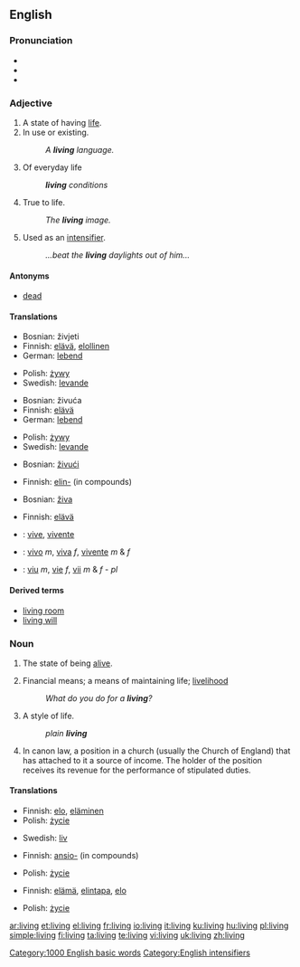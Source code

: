 {{wikipedia}}
==English==

{{rank|4|late|bed|530|living|view|although|knowledge}}

===Pronunciation===
* {{audio|en-us-living.ogg|Audio (US)}}
* {{IPA|/lɪvɪŋ/}}
* {{rhymes|ɪvɪŋ}}

===Adjective===
{{en-adj|-}}

# A state of having [[life]].
# In use or existing.
#: ''A '''living''' language.''
# Of everyday life
#: '' '''living''' conditions''
# True to life.
#: ''The '''living''' image.''
# Used as an [[intensifier]].
#: ''...beat the '''living''' daylights out of him...''

====Antonyms====
* [[dead]]

====Translations====
{{trans-top|A state of having life}}
* Bosnian: živjeti
* Finnish: [[elävä]], [[elollinen]]
* German: [[lebend]]
{{trans-mid}}
* Polish: [[żywy]]
* Swedish: [[levande]]
{{trans-bottom}}

{{trans-top|In use or existing}}
* Bosnian: živuća
* Finnish: [[elävä]]
* German: [[lebend]]
{{trans-mid}}
* Polish: [[żywy]]
* Swedish: [[levande]]
{{trans-bottom}}

{{trans-top|Of everyday life}}
* Bosnian: [[živući]]
{{trans-mid}}
* Finnish: [[elin-]] (in compounds)
{{trans-bottom}}

{{trans-top|True to life}}
* Bosnian: [[živa]]
{{trans-mid}}
* Finnish: [[elävä]]
{{trans-bottom}}

{{trans-top|Used as an intensifier}}
{{trans-mid}}
{{trans-bottom}}

{{checktrans-top}}
* {{ttbc|Interlingua}}: [[vive]], [[vivente]]
* {{ttbc|Portuguese}}: [[vivo]] ''m'', [[viva]] ''f'', [[vivente]] ''m'' & ''f''
{{checktrans-mid}}
* {{ttbc|Romanian}}: [[viu]] ''m'', [[vie]] ''f'', [[vii]] ''m'' & ''f'' - ''pl''
{{checktrans-bottom}}

====Derived terms====
* [[living room]]
* [[living will]]

===Noun===
{{en-noun}}

# {{uncountable}} The state of being [[alive]].
# Financial means; a means of maintaining life; [[livelihood]]
#: ''What do you do for a '''living'''?''
# A style of life.
#: ''plain '''living''' ''
# In canon law, a position in a church (usually the Church of England) that has attached to it a source of income. The holder of the position receives its revenue for the performance of stipulated duties.

====Translations====
{{trans-top|The state of being alive}}
* Finnish: [[elo]], [[eläminen]]
* Polish: [[życie]]
{{trans-mid}}
* Swedish: [[liv]] {{n}}
{{trans-bottom}}

{{trans-top|Financial means; a means of maintaining life}}
* Finnish: [[ansio-]] (in compounds)
{{trans-mid}}
* Polish: [[życie]]
{{trans-bottom}}

{{trans-top|A style of life}}
* Finnish: [[elämä]], [[elintapa]], [[elo]]
{{trans-mid}}
* Polish: [[życie]]
{{trans-bottom}}

[[Category:1000 English basic words]]
[[Category:English intensifiers]]

[[ar:living]]
[[et:living]]
[[el:living]]
[[fr:living]]
[[io:living]]
[[it:living]]
[[ku:living]]
[[hu:living]]
[[pl:living]]
[[simple:living]]
[[fi:living]]
[[ta:living]]
[[te:living]]
[[vi:living]]
[[uk:living]]
[[zh:living]]